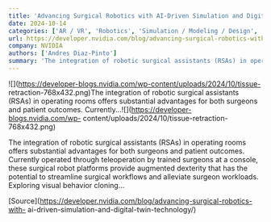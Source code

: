 ```yaml
---
title: 'Advancing Surgical Robotics with AI-Driven Simulation and Digital Twin Technology'
date: 2024-10-14
categories: ['AR / VR', 'Robotics', 'Simulation / Modeling / Design', 'AI Impact', 'featured', 'Industrial Digitalization / Digital Twin', 'LLMs', 'Omniverse', 'OpenUSD']
url: https://developer.nvidia.com/blog/advancing-surgical-robotics-with-ai-driven-simulation-and-digital-twin-technology/
company: NVIDIA
authors: ['Andres Diaz-Pinto']
summary: 'The integration of robotic surgical assistants (RSAs) in operating rooms offers substantial advantages for both surgeons and patient outcomes. Currently...'
---
```



![](https://developer-blogs.nvidia.com/wp-content/uploads/2024/10/tissue-
retraction-768x432.png)The integration of robotic surgical assistants (RSAs)
in operating rooms offers substantial advantages for both surgeons and patient
outcomes. Currently...![](https://developer-blogs.nvidia.com/wp-
content/uploads/2024/10/tissue-retraction-768x432.png)

The integration of robotic surgical assistants (RSAs) in operating rooms
offers substantial advantages for both surgeons and patient outcomes.
Currently operated through teleoperation by trained surgeons at a console,
these surgical robot platforms provide augmented dexterity that has the
potential to streamline surgical workflows and alleviate surgeon workloads.
Exploring visual behavior cloning…

[Source](https://developer.nvidia.com/blog/advancing-surgical-robotics-with-
ai-driven-simulation-and-digital-twin-technology/)

